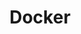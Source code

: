 ---
title: "Docker"
meta_desc: "Simplify your development and deployment workflows. This guide demystifies Docker, showing you how to package, ship, and run applications consistently in containers."
---